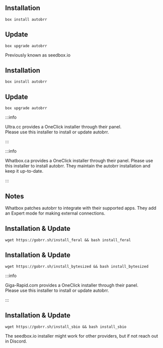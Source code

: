 
<Tabs>

<TabItem value="hostingbydesign" label="Hostingby.design" className="margin-top--lg">

## Installation

```shell
box install autobrr
```

## Update

```shell
box upgrade autobrr
```

Previously known as seedbox.io

</TabItem>

<TabItem value="swizzinnet" label="Swizzin.net" className="margin-top--lg">

## Installation

```shell
box install autobrr
```

## Update

```shell
box upgrade autobrr
```

</TabItem>

<TabItem value="ultra" label="Ultra.cc" className="margin-top--lg">

:::info

Ultra.cc provides a OneClick installer through their panel.  
Please use this installer to install or update autobrr.
    
:::

</TabItem>

<TabItem value="whatbox" label="Whatbox.ca" className="margin-top--lg">

:::info

Whatbox.ca provides a OneClick installer through their panel.
Please use this installer to install autobrr.
They maintain the autobrr installation and keep it up-to-date.

:::

## Notes
Whatbox patches autobrr to integrate with their supported apps. They add an Expert mode for making external connections.

</TabItem>

<TabItem value="feral" label="Feralhosting" className="margin-top--lg">

## Installation & Update

```shell
wget https://gobrr.sh/install_feral && bash install_feral
```

</TabItem>

<TabItem value="bytesized" label="Bytesized" className="margin-top--lg">

## Installation & Update


```shell
wget https://gobrr.sh/install_bytesized && bash install_bytesized
```

</TabItem>

<TabItem value="gigarapid" label="GigaRapid" className="margin-top--lg">

:::info

Giga-Rapid.com provides a OneClick installer through their panel.  
Please use this installer to install or update autobrr.
    
:::

</TabItem>

<TabItem value="other" label="Others" className="margin-top--lg">

## Installation & Update

```shell
wget https://gobrr.sh/install_sbio && bash install_sbio
```

The seedbox.io installer might work for other providers, but if not reach out in Discord.

</TabItem>

</Tabs>
